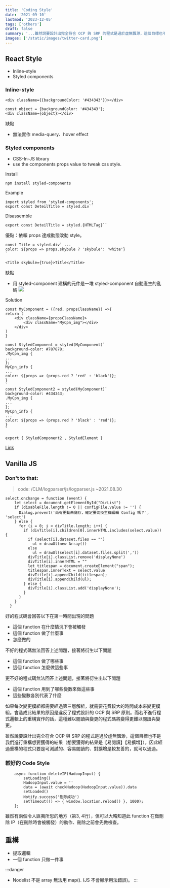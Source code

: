 ```yaml
---
title: 'Coding Style'
date: '2021-09-10'
lastmod: '2023-12-05'
tags: ['others']
draft: false
summary: '...雖然說要設計出完全符合 OCP 與 SRP 的程式是過於虛無飄渺，這個目標也不是進行重構後最終想要獲得的結果，因此，經過重構的程式只要是可測試的、容易閱讀的、對擴增是較友善的，就可以通過。'
images: ['/static/images/twitter-card.png']
---
```


<TOCInline toc={props.toc} exclude="Introduction" />

## React Style
- Inline-style
- Styled components

### Inline-style
```jsx=
<div className={{backgroundColor: '#434343'}}></div>
```
```jsx=
const object = {backgroundColor: '#434343'};
<div className={object}></div>
```
缺點
- 無法實作 media-query、hover effect

### Styled components
- CSS-In-JS library 
- use the components props value to tweak css style.

Install
```bash=
npm install styled-components
```
Example
```jsx=
import styled from 'styled-components';
export const DeteilTitle = styled.div``
```
Disassemble
```jsx=
export const DeteilTitle = styled.{HTMLTag}``
```
優點：依賴 props 達成動態改動 style。
```jsx=
const Title = styled.div` ... 
color: ${props => props.skybule ? 'skybule': 'white'}
`

<Title skybule={true}>Title</Title>
```
缺點
- 用 styled-component 建構的元件是一堆 styled-component 自動產生的亂碼
![](https://i.imgur.com/UQbu6Zs.png)

Solution
```jsx=
const MyComponent = ({red, propsClassName}) =>{
return (
    <div className={propsClassName}>
        <div className="MyCpn_img"></div>
    </div>
)
}

const StyledComponent = styled(MyComponent)`
background-color: #787878;
.MyCpn_img {
...
};
MyCpn_info {
...
color: ${props => (props.red ? 'red' : 'black')};
}
`
const StyledComponent2 = styled(MyComponent)`
background-color: #434343;
.MyCpn_img {
...
};
MyCpn_info {
...
color: ${props => (props.red ? 'black' : 'red')};
}
`

export { StyledComponent2 , StyledElement } 

```
[Link](https://ithelp.ithome.com.tw/articles/10215800)
## Vanilla JS
### Don't to that:
> code: /CLM/logparser/js/logparser.js ~2021.08.30
```javascript=
select.onchange = function (event) {
    let select = document.getElementById("DirList")
    if (disableFile.length != 0 || configFile.value != '') {
      Dialog.prevent('尚有更動未儲存，確定要切換主機編輯 Config 嗎？', 'select')
    } else {
      for (i = 0; i < divTitle.length; i++) {
        if (divTitle[i].children[0].innerHTML.includes(select.value)) {
          if (select[i].dataset.files == "")
            ul = drawUl(new Array())
          else
            ul = drawUl(select[i].dataset.files.split(','))
          divTitle[i].classList.remove('displayNone')
          divTitle[i].innerHTML = ""
          let titlespan = document.createElement("span");
          titlespan.innerText = select.value
          divTitle[i].appendChild(titlespan);
          divTitle[i].appendChild(ul);
        } else {
          divTitle[i].classList.add('displayNone');
        }
      }
    }
  }
```
好的程式碼會回答以下在第一時間出現的問題
- 這個 function 在什麼情況下會被觸發
- 這個 function 做了什麼事
- 怎麼做的

不好的程式碼無法回答上述問題，接著將衍生以下問題
- 這個 function 做了哪些事
- 這個 function 怎麼做這些事

更不好的程式碼無法回答上述問題，接著將衍生出以下問題
- 這個 function 用到了哪些變數來做這些事
- 這些變數各別代表了什麼

如果每次變更模組都需要經過第三層解析，就需要花費較大的時間成本來變更模組。會造成此結果的原因是違反了程式設計的 OCP 與 SRP 原則。而若不進行程式邏輯上的重構實作的話，這種難以閱讀與變更的程式碼將變得更難以閱讀與變更。

雖然說要設計出完全符合 OCP 與 SRP 的程式是過於虛無飄渺，這個目標也不是我們進行重構想要獲得的結果（想要獲得的結果是【易閱讀】【易擴增】），因此經過重構的程式只要是可測試的、容易閱讀的、對擴增是較友善的，就可以通過。

### 較好的 Code Style
```javascript=
    async function deleteIP(HadoopInput) {
        setLoading()
        HadoopInput.value = ''
        data = (await checkHadoop(HadoopInput.value)).data
        setLoaded()
        Notify.success('刪除成功')
        setTimeout(() => { window.location.reload() }, 1000);
    };
```
雖然有兩個令人匪夷所思的地方（第3, 4行），但可以大略知道此 function 在做刪除 IP（在刪除時會被觸發）的動作、刪除之前會先做檢查。

## 重構

- 提取邏輯
- 一個 function 只做一件事

:::danger
- Nodelist 不是 array 無法用 map(). (JS 不會顯示用法錯誤)。
:::